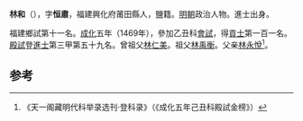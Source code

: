 '''林和'''（{{bd|1439年||？}}），字'''恒肅'''，福建興化府莆田縣人，鹽籍。[[明朝|明朝]]政治人物。進士出身。

福建鄉試第十一名。[[成化|成化]]五年（1469年），參加乙丑科[[會試|會試]]，得[[貢士|貢士]]第一百一名。[[殿試|殿試]]登[[進士|進士]]第三甲第五十九名。曾祖父[[林仁美|林仁美]]。祖父[[林禹衡|林禹衡]]。父亲[[林永悅|林永悅]]<ref>《天一阁藏明代科举录选刊·登科录》（《成化五年己丑科殿試金榜》）</ref>。

==参考==
{{reflist}}
{{明朝人物小作品}}
{{成化五年己丑科殿試金榜}}
